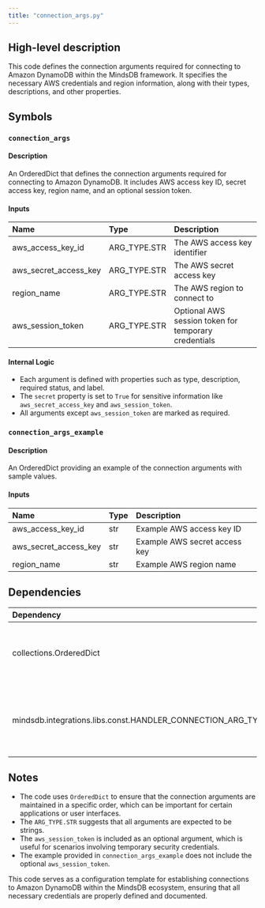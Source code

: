 ```yaml
---
title: "connection_args.py"
---
```


## High-level description
This code defines the connection arguments required for connecting to Amazon DynamoDB within the MindsDB framework. It specifies the necessary AWS credentials and region information, along with their types, descriptions, and other properties.

## Symbols

### `connection_args`
#### Description
An OrderedDict that defines the connection arguments required for connecting to Amazon DynamoDB. It includes AWS access key ID, secret access key, region name, and an optional session token.

#### Inputs
| Name | Type | Description |
|:-----|:-----|:------------|
| aws_access_key_id | ARG_TYPE.STR | The AWS access key identifier |
| aws_secret_access_key | ARG_TYPE.STR | The AWS secret access key |
| region_name | ARG_TYPE.STR | The AWS region to connect to |
| aws_session_token | ARG_TYPE.STR | Optional AWS session token for temporary credentials |

#### Internal Logic
- Each argument is defined with properties such as type, description, required status, and label.
- The `secret` property is set to `True` for sensitive information like `aws_secret_access_key` and `aws_session_token`.
- All arguments except `aws_session_token` are marked as required.

### `connection_args_example`
#### Description
An OrderedDict providing an example of the connection arguments with sample values.

#### Inputs
| Name | Type | Description |
|:-----|:-----|:------------|
| aws_access_key_id | str | Example AWS access key ID |
| aws_secret_access_key | str | Example AWS secret access key |
| region_name | str | Example AWS region name |

## Dependencies
| Dependency | Purpose |
|:-----------|:--------|
| collections.OrderedDict | Used to maintain the order of connection arguments |
| mindsdb.integrations.libs.const.HANDLER_CONNECTION_ARG_TYPE | Imported as ARG_TYPE, used to specify argument types |

## Notes
- The code uses `OrderedDict` to ensure that the connection arguments are maintained in a specific order, which can be important for certain applications or user interfaces.
- The `ARG_TYPE.STR` suggests that all arguments are expected to be strings.
- The `aws_session_token` is included as an optional argument, which is useful for scenarios involving temporary security credentials.
- The example provided in `connection_args_example` does not include the optional `aws_session_token`.

This code serves as a configuration template for establishing connections to Amazon DynamoDB within the MindsDB ecosystem, ensuring that all necessary credentials are properly defined and documented.